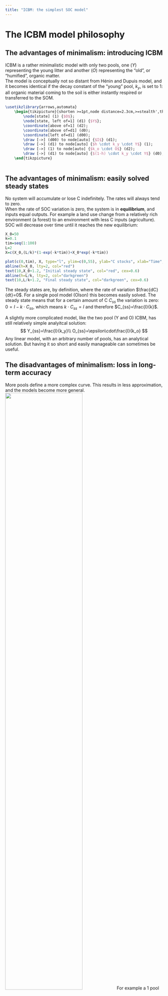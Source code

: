 ```yaml
---
title: "ICBM: the simplest SOC model"
---
```


# The ICBM model philosophy

## The advantages of minimalism: introducing ICBM
ICBM is a rather minimalistic model with only two pools, one ($Y$) representing the young litter and another ($O$) representing the "old", or "humified", organic matter.  
The model is conceptually not so distant from Hénin and Dupuis model, and it becomes identical if the decay constant of the "young" pool, $k_y$, is set to $1$: all organic material coming to the soil is either instantly respired or transferred to the SOM.
```tikz
\usetikzlibrary{arrows,automata} 
    \begin{tikzpicture}[shorten >=1pt,node distance=2.3cm,>=stealth',thick]
        \node[state] (1) {$O$};
        \node[state, left of=1] (d1) {$Y$};
        \coordinate[above of=1] (d2);
        \coordinate[above of=d1] (d0);
        \coordinate[left of=d1] (d00);
        \draw [->] (d00) to node[auto] {$I$} (d1);
        \draw [->] (d1) to node[auto] {$h \cdot k_y \cdot Y$} (1);
        \draw [->] (1) to node[auto] {$k_o \cdot O$} (d2);
        \draw [->] (d1) to node[auto] {$(1-h) \cdot k_y \cdot Y$} (d0);
    \end{tikzpicture}
    
```


## The advantages of minimalism: easily solved steady states
No system will accumulate or lose C indefinitely. The rates will always tend to zero.  
When the rate of SOC variation is zero, the system is in **equilibrium**, and inputs equal outputs. For example a land use change from a relatively rich environment (a forest) to an environment with less C inputs (agriculture). SOC will decrease over time until it reaches the new equilibrium:
```r
X_0=50
k=0.1
tim=seq(1:100)
L=2
X=c(X_0,(L/k)*(1-exp(-k*tim))+X_0*exp(-k*tim))

plot(c(0,tim), X, type="l", ylim=c(0,55), ylab="C stocks", xlab="Time", yaxt="n", xaxt="n")
abline(h=X_0, lty=2, col="red")
text(10,X_0+1.2, "Initial steady state", col="red", cex=0.6)
abline(h=L/k, lty=2, col="darkgreen")
text(10,L/k+1.2, "Final steady state", col="darkgreen", cex=0.6)

```
The steady states are, by definition, where the rate of variation $\frac{dC}{dt}=0$. For a single pool model (Olson) this becomes easily solved. The steady state means that for a certain amount of C $C_{ss}$ the variation is zero: $0 = I - k \cdot C_{ss}$, which means $k \cdot C_{ss} = I$ and therefore $C_{ss}=\frac{I}{k}$.
  
A slightly more complicated model, like the two pool (Y and O) ICBM, has still relatively simple analyitcal solution:
$$
Y_{ss}=\frac{I}{k_y}\\
O_{ss}=\epsilon\cdot\frac{I}{k_o}
$$
Any linear model, with an arbitrary number of pools, has an analytical solution. But having it so short and easily manageable can sometimes be useful.

## The disadvantages of minimalism: loss in long-term accuracy

More pools define a more complex curve. This results in less approximation, and the models become more general.  
![](./figures/1vs3pools.png){width=70%}
For example a 1 pool model is not going to be able to represent the long-term trends of the more recalcitrant soil components well, and already on a few decades scale it can accumulate a significant error.  
When extrapolating on long time scales (several centuries or more) 3 or more pools are necessary (assuming we can initialize the model correctly).


# What model category belongs to?



```r
knitr::opts_chunk$set(echo = FALSE)
```

# Hands-on: implementing ICBM as an ODE system
This is a very flexible approach for anyone who knows already some R basics because it allows us to build a model (any linear model, and to some extent also nonlinear) just by defining it as an ODE system.  
  
An ODE system is quite easy conceptually, particularly when compared to its analytical solution over time. This allows you to easily modify your models, adding or taking out terms depending on the hypotheses you want to represent.


## ICBM as ODE
We have seen this already but as a reminder here it is the model we want to implement:
$$
\frac{dY_{(t)}}{dt}=I - k_y \cdot r \cdot Y \\
\frac{dO_{(t)}}{dt}= h \cdot k_y \cdot r  \cdot Y  - k_o \cdot r  \cdot O
$$
  
Which can be conceptually visualized like this:
```tikz
\usetikzlibrary{arrows,automata} 
    \begin{tikzpicture}[shorten >=1pt,node distance=2.3cm,>=stealth',thick]
        \node[state] (1) {$O$};
        \node[state, left of=1] (d1) {$Y$};
        \coordinate[above of=1] (d2);
        \coordinate[above of=d1] (d0);
        \coordinate[left of=d1] (d00);
        \draw [->] (d00) to node[auto] {$I$} (d1);
        \draw [->] (d1) to node[auto] {$h \cdot k_y \cdot Y$} (1);
        \draw [->] (1) to node[auto] {$k_o \cdot O$} (d2);
        \draw [->] (d1) to node[auto] {$(1-h) \cdot k_y \cdot Y$} (d0);
    \end{tikzpicture}
    
```

## Loading the solver

```r
library(deSolve)
```
This loads a pretty standard ODE solver library, which contains various numerical methods we are not going to dig into now.  
it is enough to know that it calculates the solution with numerical optimization (which is not exact but an approximation, so your results may vary ever so slightly depending on the seeds you set in R or on the different executions. It is a minimal variation anyway you can neglect).


## Setting up the model ODE to solve

```r
##function (differential form)
ODEfun <- function(time=seq(1:times_range), state=state, 
                   parms=parms) {
  with(as.list(c(state, parms)), {
    .Y=I-ky*r*Y
    .O=h*ky*r*Y-ko*r*O
    return(list(c(.Y, .O)))
  })
}
```
The order of the results will be the one specified in the output (`return(list(..., ..., ...))`).

## Definiting initial state and parameters
We need to define the initial state of the system. This is a vector containing one entry for each of the variables defined in the ODE, and the order should match.
```r
init=c(Y=2, O=10)
```
We then define all our model parameters (constants)
```r
parameters=c(ky=0.8, ko=0.0065, h=0.15, r=1, I=1)
```
And we specify the time vector for the solution. The time steps can be arbitraru big or small, not necessarily 1. The time unit is defined by the model (a certain parameterization will be in a specific time unit)
```r
time_vector=seq(0,100)
```

## Running the ODE within the solver 
We can now run our solver to find the integrated solution over time:
```r
simulation <- ode(y = init, time = time_vector, func = ODEfun, 
                  parms = parameters)
total_SOC=simulation[,2]+simulation[,3]
```

We have now a data frame with three columns, the first is time and the others are the solutions of our ODE in the order specified in the model definition. We can sum up the two pools to find the total SOC
```r
total_SOC=simulation[,2]+simulation[,3]
```

## Plotting the results
```r
plot(simulation[,1], total_SOC,  type="l", ylim=c(0, max(total_SOC)*1.2), xlab="time", ylab="C")
lines(simulation[,2], col="darkgreen")
lines(simulation[,3], col="darkorange")
legend("topleft", c("Total SOC", "Y", "O"), bty="n", lty=1, pch=NA, col=c("black", "darkgreen", "darkorange"))
```

## What if?
For example, what if you wanted to modify the model adding one specific Y pool for roots and one for shoots?  

```tikz
\usetikzlibrary{arrows,automata} 
    \begin{tikzpicture}[shorten >=1pt,node distance=3cm,>=stealth',thick]
        \node[state] (1) {$O$};
        \node[state, left of=1] (d1) {$Y_r$};
        \node[state, right of=1] (ys) {$Y_s$};
        \coordinate[above of=1] (d2);
        \coordinate[above of=d1] (d0);
        \coordinate[above of=ys] (ys0);
        \coordinate[left of=d1] (d00);
        \coordinate[right of=ys] (dys);
        \draw [->] (d00) to node[auto] {$I_r$} (d1);
        \draw [->] (dys) to node[auto] {$I_s$} (ys);
        \draw [->] (d1) to node[auto] {$h_r \cdot k_y \cdot Y$} (1);
        \draw [->] (ys) to node[auto] {$h_s \cdot k_y \cdot Y$} (1);
        \draw [->] (1) to node[auto] {$k_o \cdot O$} (d2);
        \draw [->] (d1) to node[auto] {$(1-h_r) \cdot k_y \cdot Y$} (d0);
        \draw [->] (ys) to node[auto] {$(1-h_s) \cdot k_y \cdot Y$} (ys0);
    \end{tikzpicture}
    
```

## What if?
You can then just define the model as an ODE system:
$$
\frac{dY_{r,}}{dt}= I_r - k_y \cdot r \cdot Y \\
\frac{dY_{s}}{dt}= I_s - k_y \cdot r \cdot Y \\
$$
We then have to define these fluxes into the O pool as a sum:
$$
\frac{dO}{dt}= h_r \cdot k_y \cdot r  \cdot Y_r + h_s \cdot k_y \cdot r  \cdot Y_s  - k_o \cdot r  \cdot O
$$
And now we are ready to write this system into the solver, and then we have our model.

## What if?
This is just an example. We assumed, among many other things, that the two `Y` pools decay at the same constant rate `k_y`, but this is not necessarily the case, it all depends on the hypothesis you want to test.  
You can think to virtually any hypothesis (provided it is fitting a compartmental linear model definition) and represent it with an ODE. And you can also go further (like nonlinear hypotheses) since `deSolve` also solves PDE systems, I would just not go there without knowing what you are doing in terms of the properties of the model object you are creating...
